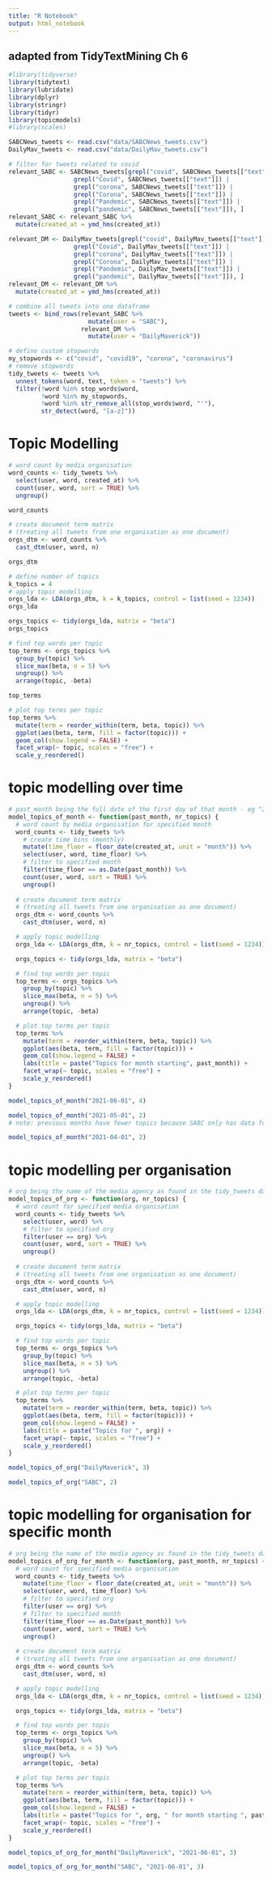 ```yaml
---
title: "R Notebook"
output: html_notebook
---
```


## adapted from TidyTextMining Ch 6


```r
#library(tidyverse)
library(tidytext)
library(lubridate)
library(dplyr)
library(stringr)
library(tidyr)
library(topicmodels)
#library(scales)
```

```r
SABCNews_tweets <- read.csv("data/SABCNews_tweets.csv")
DailyMav_tweets <- read.csv("data/DailyMav_tweets.csv")
```
```r
# filter for tweets related to covid
relevant_SABC <- SABCNews_tweets[grepl("covid", SABCNews_tweets[["text"]]) | 
                  grepl("Covid", SABCNews_tweets[["text"]]) |
                  grepl("corona", SABCNews_tweets[["text"]]) |
                  grepl("Corona", SABCNews_tweets[["text"]]) |
                  grepl("Pandemic", SABCNews_tweets[["text"]]) |
                  grepl("pandemic", SABCNews_tweets[["text"]]), ]
relevant_SABC <- relevant_SABC %>%
  mutate(created_at = ymd_hms(created_at))

relevant_DM <- DailyMav_tweets[grepl("covid", DailyMav_tweets[["text"]]) | 
                  grepl("Covid", DailyMav_tweets[["text"]]) |
                  grepl("corona", DailyMav_tweets[["text"]]) |
                  grepl("Corona", DailyMav_tweets[["text"]]) |
                  grepl("Pandemic", DailyMav_tweets[["text"]]) |
                  grepl("pandemic", DailyMav_tweets[["text"]]), ]
relevant_DM <- relevant_DM %>%
  mutate(created_at = ymd_hms(created_at))
```

```r
# combine all tweets into one dataframe
tweets <- bind_rows(relevant_SABC %>% 
                      mutate(user = "SABC"),
                    relevant_DM %>% 
                      mutate(user = "DailyMaverick"))
```

```r
# define custom stopwords
my_stopwords <- c("covid", "covid19", "corona", "coronavirus")
# remove stopwords
tidy_tweets <- tweets %>% 
  unnest_tokens(word, text, token = "tweets") %>%
  filter(!word %in% stop_words$word,
         !word %in% my_stopwords,
         !word %in% str_remove_all(stop_words$word, "'"),
         str_detect(word, "[a-z]"))
```

# Topic Modelling

```r
# word count by media organisation
word_counts <- tidy_tweets %>%
  select(user, word, created_at) %>%
  count(user, word, sort = TRUE) %>%
  ungroup()

word_counts
```
```r
# create document term matrix
# (treating all tweets from one organisation as one document)
orgs_dtm <- word_counts %>%
  cast_dtm(user, word, n)

orgs_dtm
```
```r
# define number of topics
k_topics = 4
# apply topic modelling
orgs_lda <- LDA(orgs_dtm, k = k_topics, control = list(seed = 1234))
orgs_lda
```
```r
orgs_topics <- tidy(orgs_lda, matrix = "beta")
orgs_topics
```
```r
# find top words per topic
top_terms <- orgs_topics %>%
  group_by(topic) %>%
  slice_max(beta, n = 5) %>% 
  ungroup() %>%
  arrange(topic, -beta)

top_terms
```

```r
# plot top terms per topic
top_terms %>%
  mutate(term = reorder_within(term, beta, topic)) %>%
  ggplot(aes(beta, term, fill = factor(topic))) +
  geom_col(show.legend = FALSE) +
  facet_wrap(~ topic, scales = "free") +
  scale_y_reordered()
```

# topic modelling over time

```r
# past_month being the full date of the first day of that month - eg "2021-06-01" for June
model_topics_of_month <- function(past_month, nr_topics) {
  # word count by media organisation for specified month
  word_counts <- tidy_tweets %>%
    # create time bins (monthly)
    mutate(time_floor = floor_date(created_at, unit = "month")) %>%
    select(user, word, time_floor) %>%
    # filter to specified month
    filter(time_floor == as.Date(past_month)) %>%
    count(user, word, sort = TRUE) %>%
    ungroup()
    
  # create document term matrix
  # (treating all tweets from one organisation as one document)
  orgs_dtm <- word_counts %>%
    cast_dtm(user, word, n)

  # apply topic modelling
  orgs_lda <- LDA(orgs_dtm, k = nr_topics, control = list(seed = 1234))

  orgs_topics <- tidy(orgs_lda, matrix = "beta")

  # find top words per topic
  top_terms <- orgs_topics %>%
    group_by(topic) %>%
    slice_max(beta, n = 5) %>% 
    ungroup() %>%
    arrange(topic, -beta)

  # plot top terms per topic
  top_terms %>%
    mutate(term = reorder_within(term, beta, topic)) %>%
    ggplot(aes(beta, term, fill = factor(topic))) +
    geom_col(show.legend = FALSE) +
    labs(title = paste("Topics for month starting", past_month)) +
    facet_wrap(~ topic, scales = "free") +
    scale_y_reordered()
}
```

```r
model_topics_of_month("2021-06-01", 4)
```
```r
model_topics_of_month("2021-05-01", 2)
# note: previous months have fewer topics because SABC only has data for June, anything before is only Daily Maverick
```
```r
model_topics_of_month("2021-04-01", 2)
```

# topic modelling per organisation

```r
# org being the name of the media agency as found in the tidy_tweets dataframe
model_topics_of_org <- function(org, nr_topics) {
  # word count for specified media organisation
  word_counts <- tidy_tweets %>%
    select(user, word) %>%
    # filter to specified org
    filter(user == org) %>%
    count(user, word, sort = TRUE) %>%
    ungroup()
    
  # create document term matrix
  # (treating all tweets from one organisation as one document)
  orgs_dtm <- word_counts %>%
    cast_dtm(user, word, n)

  # apply topic modelling
  orgs_lda <- LDA(orgs_dtm, k = nr_topics, control = list(seed = 1234))

  orgs_topics <- tidy(orgs_lda, matrix = "beta")

  # find top words per topic
  top_terms <- orgs_topics %>%
    group_by(topic) %>%
    slice_max(beta, n = 5) %>% 
    ungroup() %>%
    arrange(topic, -beta)

  # plot top terms per topic
  top_terms %>%
    mutate(term = reorder_within(term, beta, topic)) %>%
    ggplot(aes(beta, term, fill = factor(topic))) +
    geom_col(show.legend = FALSE) +
    labs(title = paste("Topics for ", org)) +
    facet_wrap(~ topic, scales = "free") +
    scale_y_reordered()
}
```
```r
model_topics_of_org("DailyMaverick", 3)
```
```r
model_topics_of_org("SABC", 2)
```


# topic modelling for organisation for specific month

```r
# org being the name of the media agency as found in the tidy_tweets dataframe
model_topics_of_org_for_month <- function(org, past_month, nr_topics) {
  # word count for specified media organisation
  word_counts <- tidy_tweets %>%
    mutate(time_floor = floor_date(created_at, unit = "month")) %>%
    select(user, word, time_floor) %>%
    # filter to specified org
    filter(user == org) %>%
    # filter to specified month
    filter(time_floor == as.Date(past_month)) %>%
    count(user, word, sort = TRUE) %>%
    ungroup()
    
  # create document term matrix
  # (treating all tweets from one organisation as one document)
  orgs_dtm <- word_counts %>%
    cast_dtm(user, word, n)

  # apply topic modelling
  orgs_lda <- LDA(orgs_dtm, k = nr_topics, control = list(seed = 1234))

  orgs_topics <- tidy(orgs_lda, matrix = "beta")

  # find top words per topic
  top_terms <- orgs_topics %>%
    group_by(topic) %>%
    slice_max(beta, n = 5) %>% 
    ungroup() %>%
    arrange(topic, -beta)

  # plot top terms per topic
  top_terms %>%
    mutate(term = reorder_within(term, beta, topic)) %>%
    ggplot(aes(beta, term, fill = factor(topic))) +
    geom_col(show.legend = FALSE) +
    labs(title = paste("Topics for ", org, " for month starting ", past_month)) +
    facet_wrap(~ topic, scales = "free") +
    scale_y_reordered()
}
```
```r
model_topics_of_org_for_month("DailyMaverick", "2021-06-01", 3)
```
```r
model_topics_of_org_for_month("SABC", "2021-06-01", 3)

```



